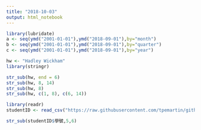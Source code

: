 ```yaml
---
title: "2018-10-03"
output: html_notebook
---
```



```r
library(lubridate)
a <- seq(ymd("2001-01-01"),ymd("2018-09-01"),by="month")
b <- seq(ymd("2001-01-01"),ymd("2018-09-01"),by="quarter")
c <- seq(ymd("2001-01-01"),ymd("2018-09-01"),by="year")
```

```r
hw <- "Hadley Wickham"
library(stringr)

str_sub(hw, end = 6)
str_sub(hw, 8, 14)
str_sub(hw, 8)
str_sub(hw, c(1, 8), c(6, 14))
```

```r
library(readr)
studentID <- read_csv("https://raw.githubusercontent.com/tpemartin/github-data/master/studentID.csv")
```

```r
str_sub(studentID$學號,5,6)
```



